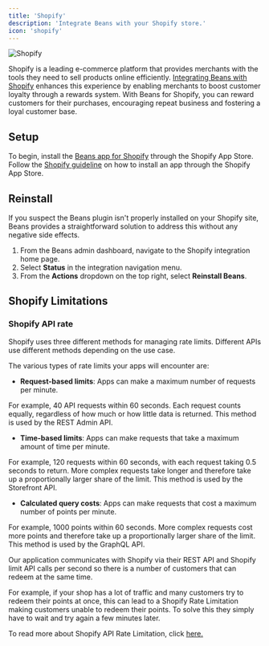 ```yaml
---
title: 'Shopify'
description: 'Integrate Beans with your Shopify store.'
icon: 'shopify'
---
```


<Frame>
  <img src="/assets/images/integrations/shopify/hero.webp" alt="Shopify" style={{ borderRadius: '0.5rem' }} />
</Frame>

Shopify is a leading e-commerce platform that provides
merchants with the tools they need to sell products online efficiently.
[Integrating Beans with Shopify](https://www.trybeans.com/integrations/radix:shopify)
enhances this experience by enabling merchants to boost
customer loyalty through a rewards system. With Beans for Shopify, you can reward customers for their
purchases, encouraging repeat business and fostering a loyal customer base.

## Setup

To begin, install the [Beans app for Shopify](https://apps.shopify.com/beans)
through the Shopify App Store. Follow the
[Shopify guideline](https://help.shopify.com/en/manual/apps/installing-apps#install-through-the-shopify-app-store)
on how to install an app through the Shopify App Store.

## Reinstall

If you suspect the Beans plugin isn't properly installed on your Shopify site,
Beans provides a straightforward solution to address this without any negative side effects.

1. From the Beans admin dashboard, navigate to the Shopify integration home page.
2. Select **Status** in the integration navigation menu.
3. From the **Actions** dropdown on the top right, select **Reinstall Beans**.

## Shopify Limitations

### Shopify API rate

Shopify uses three different methods for managing rate limits. Different APIs use different methods depending on the use
case.

The various types of rate limits your apps will encounter are:

- **Request-based limits**: Apps can make a maximum number of requests per minute.

For example, 40 API requests within 60 seconds. Each request counts equally, regardless of how much or how little data is returned. This method is used by the REST Admin API.

- **Time-based limits**: Apps can make requests that take a maximum amount of time per minute.

For example, 120 requests within 60 seconds, with each request taking 0.5 seconds to return. More complex requests take longer and therefore take up a proportionally larger share of the limit. This method is used by the Storefront API.

- **Calculated query costs**: Apps can make requests that cost a maximum number of points per minute.

For example, 1000 points within 60 seconds. More complex requests cost more points and therefore take up a proportionally larger share of the limit. This method is used by the GraphQL API.

Our application communicates with Shopify via their REST API and Shopify limit API calls per second so there is a number of customers that can redeem at the same time.

For example, if your shop has a lot of traffic and many customers try to redeem their points at once, this can lead to a Shopify Rate Limitation making customers unable to redeem their points. To solve this they simply have to wait and try again a few minutes later.

To read more about Shopify API Rate Limitation, click [here.](https://shopify.dev/docs/api/usage/rate-limits)
